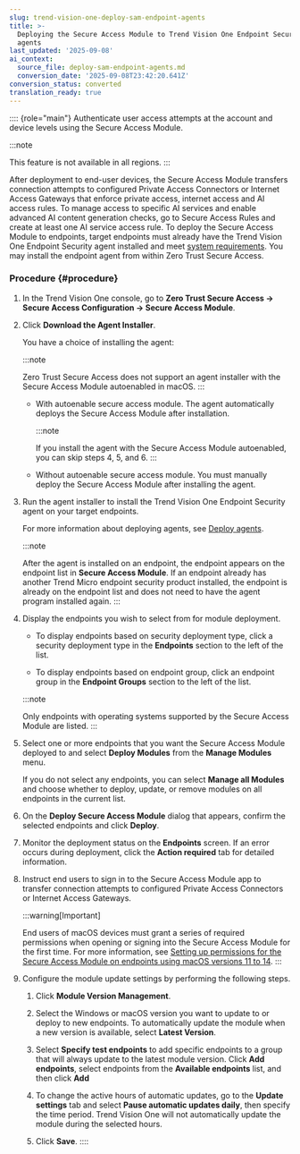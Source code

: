 ```yaml
---
slug: trend-vision-one-deploy-sam-endpoint-agents
title: >-
  Deploying the Secure Access Module to Trend Vision One Endpoint Security
  agents
last_updated: '2025-09-08'
ai_context:
  source_file: deploy-sam-endpoint-agents.md
  conversion_date: '2025-09-08T23:42:20.641Z'
conversion_status: converted
translation_ready: true
---
```


:::: {role="main"}
Authenticate user access attempts at the account and device levels using the Secure Access Module.

:::note

This feature is not available in all regions.
:::

After deployment to end-user devices, the Secure Access Module transfers connection attempts to configured Private Access Connectors or Internet Access Gateways that enforce private access, internet access and AI access rules. To manage access to specific AI services and enable advanced AI content generation checks, go to Secure Access Rules and create at least one AI service access rule. To deploy the Secure Access Module to endpoints, target endpoints must already have the Trend Vision One Endpoint Security agent installed and meet [system requirements](secure-access-module-sys-reqs.mdx). You may install the endpoint agent from within Zero Trust Secure Access.

### Procedure {#procedure}

1.  In the Trend Vision One console, go to **Zero Trust Secure Access → Secure Access Configuration → Secure Access Module**.

2.  Click **Download the Agent Installer**.

    You have a choice of installing the agent:

    :::note

    Zero Trust Secure Access does not support an agent installer with the Secure Access Module autoenabled in macOS.
    :::

    - With autoenable secure access module. The agent automatically deploys the Secure Access Module after installation.

      :::note

      If you install the agent with the Secure Access Module autoenabled, you can skip steps 4, 5, and 6.
      :::

    - Without autoenable secure access module. You must manually deploy the Secure Access Module after installing the agent.

3.  Run the agent installer to install the Trend Vision One Endpoint Security agent on your target endpoints.

    For more information about deploying agents, see [Deploy agents](deploy-agents.mdx).

    :::note

    After the agent is installed on an endpoint, the endpoint appears on the endpoint list in **Secure Access Module**. If an endpoint already has another Trend Micro endpoint security product installed, the endpoint is already on the endpoint list and does not need to have the agent program installed again.
    :::

4.  Display the endpoints you wish to select from for module deployment.

    - To display endpoints based on security deployment type, click a security deployment type in the **Endpoints** section to the left of the list.

    - To display endpoints based on endpoint group, click an endpoint group in the **Endpoint Groups** section to the left of the list.

    :::note

    Only endpoints with operating systems supported by the Secure Access Module are listed.
    :::

5.  Select one or more endpoints that you want the Secure Access Module deployed to and select **Deploy Modules** from the **Manage Modules** menu.

    If you do not select any endpoints, you can select **Manage all Modules** and choose whether to deploy, update, or remove modules on all endpoints in the current list.

6.  On the **Deploy Secure Access Module** dialog that appears, confirm the selected endpoints and click **Deploy**.

7.  Monitor the deployment status on the **Endpoints** screen. If an error occurs during deployment, click the **Action required** tab for detailed information.

8.  Instruct end users to sign in to the Secure Access Module app to transfer connection attempts to configured Private Access Connectors or Internet Access Gateways.

    :::warning[Important]

    End users of macOS devices must grant a series of required permissions when opening or signing into the Secure Access Module for the first time. For more information, see [Setting up permissions for the Secure Access Module on endpoints using macOS versions 11 to 14](setup-permissions-sam-macos.mdx).
    :::

9.  Configure the module update settings by performing the following steps.

    1.  Click **Module Version Management**.

    2.  Select the Windows or macOS version you want to update to or deploy to new endpoints. To automatically update the module when a new version is available, select **Latest Version**.

    3.  Select **Specify test endpoints** to add specific endpoints to a group that will always update to the latest module version. Click **Add endpoints**, select endpoints from the **Available endpoints** list, and then click **Add**

    4.  To change the active hours of automatic updates, go to the **Update settings** tab and select **Pause automatic updates daily**, then specify the time period. Trend Vision One will not automatically update the module during the selected hours.

    5.  Click **Save**.
::::
